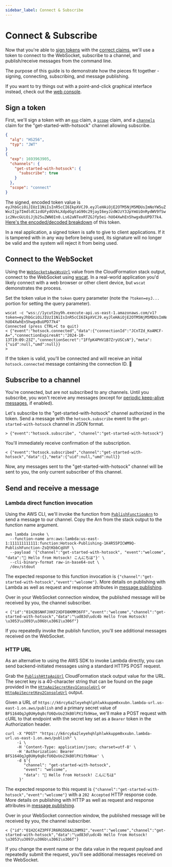 ```yaml
---
sidebar_label: Connect & Subscribe
---
```


# Connect & Subscribe

Now that you're able to [sign tokens](./authentication.mdx) with the [correct claims](./claims.mdx), we'll use a token to connect to the WebSocket, subscribe to a channel, and publish/receive messages from the command line.

The purpose of this guide is to demonstrate how the pieces fit together - signing, connecting, subscribing, and message publishing.

If you want to try things out with a point-and-click graphical interface instead, check out the [web console](../server-api/web-console.mdx).

## Sign a token

First, we'll sign a token with an [`exp`](./claims.mdx#exp) claim, a [`scope`](./claims.mdx#scope) claim, and a [`channels`](./claims.mdx#channels) claim for the "get-started-with-hotsock" channel allowing subscribe.

```json
{
  "alg": "HS256",
  "typ": "JWT"
}
{
  "exp": 1693963905,
  "channels": {
    "get-started-with-hotsock": {
      "subscribe": true
    }
  },
  "scope": "connect"
}
```

The signed, encoded token value is `eyJhbGciOiJIUzI1NiIsInR5cCI6IkpXVCJ9.eyJleHAiOjE2OTM5NjM5MDUsImNoYW5uZWxzIjp7ImdldC1zdGFydGVkLXdpdGgtaG90c29jayI6eyJzdWJzY3JpYmUiOnRydWV9fSwic2NvcGUiOiJjb25uZWN0In0.Ls62aNTexRTZGJfp5ei-hUO4XwhEn5hwgxBuUPD77k4`. [Here's the encoded/decoded breakdown](https://jwt.io/#debugger-io?token=eyJhbGciOiJIUzI1NiIsInR5cCI6IkpXVCJ9.eyJleHAiOjE2OTM5NjM5MDUsImNoYW5uZWxzIjp7ImdldC1zdGFydGVkLXdpdGgtaG90c29jayI6eyJzdWJzY3JpYmUiOnRydWV9fSwic2NvcGUiOiJjb25uZWN0In0.Ls62aNTexRTZGJfp5ei-hUO4XwhEn5hwgxBuUPD77k4) of this token.

In a real application, a signed token is safe to give to client applications. If it is tampered with in any way before being used, its signature will no longer be valid and the system will reject it from being used.

## Connect to the WebSocket

Using the [`WebSocketsAwsWssUrl`](../installation/initial-setup.mdx#WebSocketsAwsWssUrl) value from the CloudFormation stack output, connect to the WebSocket using [wscat](https://github.com/websockets/wscat). In a real-world application you'd likely connect with a web browser or other client device, but `wscat` demonstrates the process.

Set the token value in the `token` query parameter (note the `?token=eyJ...` portion for setting the query parameter).

```
wscat -c "wss://1ycut2oy9h.execute-api.us-east-1.amazonaws.com/v1?token=eyJhbGciOiJIUzI1NiIsInR5cCI6IkpXVCJ9.eyJleHAiOjE2OTM5NjM5MDUsImNoYW5uZWxzIjp7ImdldC1zdGFydGVkLXdpdGgtaG90c29jayI6eyJzdWJzY3JpYmUiOnRydWV9fSwic2NvcGUiOiJjb25uZWN0In0.Ls62aNTexRTZGJfp5ei-hUO4XwhEn5hwgxBuUPD77k4"
Connected (press CTRL+C to quit)
< {"event":"hotsock.connected","data":{"connectionId":"JCnTZd_KoAMCF-A=","connectionExpiresAt":"2024-10-13T19:09:23Z","connectionSecret":"1FfpK4PHV1B7ZryUSCsN"},"meta":{"uid":null,"umd":null}}
>
```

If the token is valid, you'll be connected and will receive an initial `hotsock.connected` message containing the connection ID. 🎉

## Subscribe to a channel

You're connected, but are not subscribed to any channels. Until you subscribe, you won't receive any messages (except for [periodic keep-alive messages](./keep-alive.mdx), if enabled).

Let's subscribe to the "get-started-with-hotsock" channel authorized in the token. Send a message with the `hotsock.subscribe` event to the `get-started-with-hotsock` channel in JSON format.

```
> {"event":"hotsock.subscribe", "channel":"get-started-with-hotsock"}
```

You'll immediately receive confirmation of the subscription.

```
< {"event":"hotsock.subscribed","channel":"get-started-with-hotsock","data":{},"meta":{"uid":null,"umd":null}}
```

Now, any messages sent to the "get-started-with-hotsock" channel will be sent to you, the only current subscriber of this channel.

## Send and receive a message

### Lambda direct function invocation

Using the AWS CLI, we'll invoke the function from [`PublishFunctionArn`](../installation/initial-setup.mdx#PublishFunctionArn) to send a message to our channel. Copy the Arn from the stack output to the function name argument.

```
aws lambda invoke \
  --function-name arn:aws:lambda:us-east-1:111111111111:function:Hotsock-Publishing-1K4R55PICWM9Q-PublishFunction-ZsQtKbbCqUVF \
  --payload '{"channel":"get-started-with-hotsock", "event":"welcome", "data":"👋 Hello from Hotsock! こんにちは"}' \
  --cli-binary-format raw-in-base64-out \
  /dev/stdout
```

The expected response to this function invocation is `{"channel":"get-started-with-hotsock","event":"welcome"}`. More details on publishing with Lambda as well as request and response attributes in [message publishing](../server-api/publish-messages.mdx#publish-with-lambda).

Over in your WebSocket connection window, the published message will be received by you, the channel subscriber.

```
< {"id":"01H2BSNHFJXKF2XDFD8KMM36FF","event":"welcome","channel":"get-started-with-hotsock","data":"\ud83d\udc4b Hello from Hotsock! \u3053\u3093\u306b\u3061\u306f"}
```

If you repeatedly invoke the publish function, you'll see additional messages received on the WebSocket.

### HTTP URL

As an alternative to using the AWS SDK to invoke Lambda directly, you can send backend-initiated messages using a standard HTTPS POST request.

Grab the [`PublishHttpApiUrl`](../installation/initial-setup.mdx#PublishHttpApiUrl) CloudFormation stack output value for the URL. The secret key is a 40-character string that can be found on the page provided in the [`HttpApiSecretKey1ConsoleUrl`](../installation/initial-setup.mdx#HttpApiSecretKey1ConsoleUrl) or [`HttpApiSecretKey2ConsoleUrl`](../installation/initial-setup.mdx#HttpApiSecretKey2ConsoleUrl) output.

Given a URL of `https://k6rcy6a2leyehqhlphlwkkuppm0xxubn.lambda-url.us-east-1.on.aws/publish` and a primary secret value of `BFS164OqJg0UHy0q8cfU6QvUo23kB0lPX1fb9Hae`, we'll make a POST request with cURL to that endpoint with the secret key set as a `Bearer` token in the Authorization header.

```
curl -X "POST" "https://k6rcy6a2leyehqhlphlwkkuppm0xxubn.lambda-url.us-east-1.on.aws/publish" \
     -i \
     -H 'Content-Type: application/json; charset=utf-8' \
     -H 'Authorization: Bearer BFS164OqJg0UHy0q8cfU6QvUo23kB0lPX1fb9Hae' \
     -d $'{
        "channel": "get-started-with-hotsock",
        "event": "welcome",
        "data": "👋 Hello from Hotsock! こんにちは"
      }'
```

The expected response to this request is `{"channel":"get-started-with-hotsock","event":"welcome"}` with a `202 Accepted` HTTP response code. More details on publishing with HTTP as well as request and response attributes in [message publishing](../server-api/publish-messages.mdx#publish-with-http-url).

Over in your WebSocket connection window, the published message will be received by you, the channel subscriber.

```
< {"id":"01H2C4Z3PFFJR6RG5D6A12HM92","event":"welcome","channel":"get-started-with-hotsock","data":"\ud83d\udc4b Hello from Hotsock! \u3053\u3093\u306b\u3061\u306f"}
```

If you change the event name or the data value in the request payload and repeatedly submit the request, you'll see additional messages received on the WebSocket.
